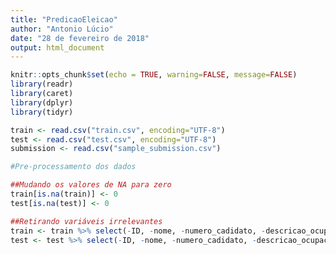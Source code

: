 ```yaml
---
title: "PredicaoEleicao"
author: "Antonio Lúcio"
date: "28 de fevereiro de 2018"
output: html_document
---
```


```r
knitr::opts_chunk$set(echo = TRUE, warning=FALSE, message=FALSE)
library(readr)
library(caret)
library(dplyr)
library(tidyr)
```


```r
train <- read.csv("train.csv", encoding="UTF-8")
test <- read.csv("test.csv", encoding="UTF-8")
submission <- read.csv("sample_submission.csv")
```

```r
#Pre-processamento dos dados

##Mudando os valores de NA para zero
train[is.na(train)] <- 0
test[is.na(test)] <- 0

##Retirando variáveis irrelevantes
train <- train %>% select(-ID, -nome, -numero_cadidato, -descricao_ocupacao, -estado_civil)
test <- test %>% select(-ID, -nome, -numero_cadidato, -descricao_ocupacao, -estado_civil)


```

```r

```

